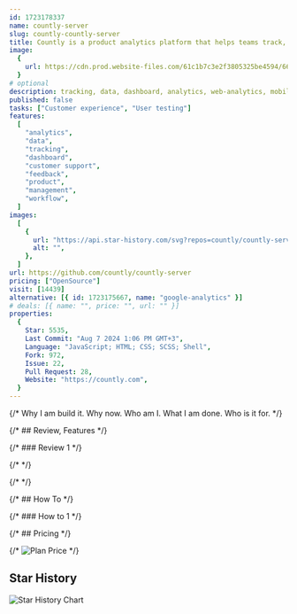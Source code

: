 ```yaml
---
id: 1723178337
name: countly-server
slug: countly-countly-server
title: Countly is a product analytics platform that helps teams track, analyze and act-on their user actions and behaviour on mobile, web and desktop applications.
image:
  {
    url: https://cdn.prod.website-files.com/61c1b7c3e2f3805325be4594/668ce80fb93226b6ad88d718_Meta%20Tag-Countly.com.png,
  }
# optional
description: tracking, data, dashboard, analytics, web-analytics, mobile-analytics, push-notifications, crash-reports, insights, feature-flags, user-feedback, hipaa, data-privacy, product-management, gdpr, coppa, product-analytics, data-ownership, crash-analytics, remote-configuration,  ,
published: false
tasks: ["Customer experience", "User testing"]
features:
  [
    "analytics",
    "data",
    "tracking",
    "dashboard",
    "customer support",
    "feedback",
    "product",
    "management",
    "workflow",
  ]
images:
  [
    {
      url: "https://api.star-history.com/svg?repos=countly/countly-server",
      alt: "",
    },
  ]
url: https://github.com/countly/countly-server
pricing: ["OpenSource"]
visit: [14439]
alternative: [{ id: 1723175667, name: "google-analytics" }]
# deals: [{ name: "", price: "", url: "" }]
properties:
  {
    Star: 5535,
    Last Commit: "Aug 7 2024 1:06 PM GMT+3",
    Language: "JavaScript; HTML; CSS; SCSS; Shell",
    Fork: 972,
    Issue: 22,
    Pull Request: 28,
    Website: "https://countly.com",
  }
---
```


{/* Why I am build it. Why now. Who am I. What I am done. Who is it for. */}

{/* ## Review, Features */}

{/* ### Review 1 */}

{/* <DetailYoutube videoId="" startTime={0} /> */}

{/* <Twitters ids=[] /> */}

{/* ## How To */}

{/* ### How to 1 */}

{/* ## Pricing */}

{/* <Img src="" alt="Plan Price" /> */}

## Star History

![Star History Chart](https://api.star-history.com/svg?repos=countly/countly-server)
